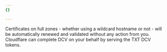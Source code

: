 ```yaml
---
{}

---
```


Certificates on full zones - whether using a wildcard hostname or not - will be automatically renewed and validated without any action from you. Cloudflare can complete DCV on your behalf by serving the TXT DCV tokens.
